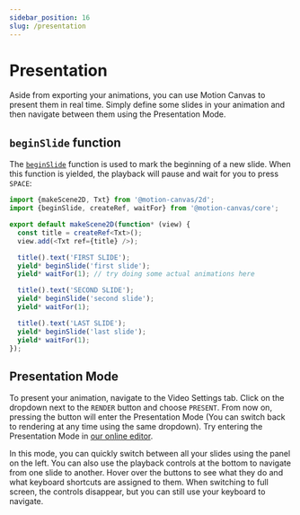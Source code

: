 ```yaml
---
sidebar_position: 16
slug: /presentation
---
```



# Presentation

Aside from exporting your animations, you can use Motion Canvas to present them
in real time. Simply define some slides in your animation and then navigate
between them using the Presentation Mode.

## `beginSlide` function

The [`beginSlide`](/api/core/utils#beginSlide) function is used to mark the
beginning of a new slide. When this function is yielded, the playback will pause
and wait for you to press `SPACE`:

```ts
import {makeScene2D, Txt} from '@motion-canvas/2d';
import {beginSlide, createRef, waitFor} from '@motion-canvas/core';

export default makeScene2D(function* (view) {
  const title = createRef<Txt>();
  view.add(<Txt ref={title} />);

  title().text('FIRST SLIDE');
  yield* beginSlide('first slide');
  yield* waitFor(1); // try doing some actual animations here

  title().text('SECOND SLIDE');
  yield* beginSlide('second slide');
  yield* waitFor(1);

  title().text('LAST SLIDE');
  yield* beginSlide('last slide');
  yield* waitFor(1);
});
```

## Presentation Mode

To present your animation, navigate to the Video Settings <VideoSettings
  className="icon-inline"
  alt="Video Settings"
  title="Video Settings"
/> tab. Click on the dropdown next to the `RENDER` button and choose `PRESENT`.
From now on, pressing the button will enter the Presentation Mode (You can
switch back to rendering at any time using the same dropdown). Try entering the
Presentation Mode in <a href="/editor/presentation/" target="_blank">our online
editor</a>.

In this mode, you can quickly switch between all your slides using the panel on
the left. You can also use the playback controls at the bottom to navigate from
one slide to another. Hover over the buttons to see what they do and what
keyboard shortcuts are assigned to them. When switching to full screen, the
controls disappear, but you can still use your keyboard to navigate.
